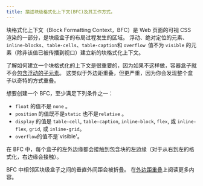 ```yaml
---
title: 描述块级格式化上下文(BFC)及其工作方式。
---
```


块格式化上下文（Block Formatting Context，BFC）是 Web 页面的可视 CSS 渲染的一部分，是块级盒子的布局过程发生的区域。 浮动、绝对定位的元素、`inline-blocks`、`table-cells`、`table-caption`和 `overflow `值不为 `visible` 的元素（除非该值已被传播到视口）建立新的块格式化上下文。

了解如何建立一个块格式化的上下文是很重要的，因为如果不这样做，容器盒子就不会[包含浮动的子元素](https://developer.mozilla.org/en-US/docs/Web/Guide/CSS/Block_formatting_context#Make_float_content_and_alongside_content_the_same_height)。 这类似于外边距重叠，但更严重，因为你会发现整个盒子以奇特的方式重叠。

想要创建一个 BFC，至少满足下列条件之一：

- `float` 的值不是 `none` 。
- `position` 的值既不是`static` 也不是`relative` 。
- `display` 的值是 `table-cell`, `table-caption`, `inline-block`, `flex`, 或 `inline-flex`, `grid`, 或 `inline-grid`。
- `overflow`的值不是\`visible'。

在 BFC 中，每个盒子的左外边缘都会接触到包含块的左边缘（对于从右到左的格式化，右边缘会接触）。

BFC 中相邻区块级盒子之间的垂直外间距会被折叠。 在[外边距重叠](https://developer.mozilla.org/en-US/docs/Web/CSS/CSS_Box_Model/Mastering_mark_mark_bolsing)上阅读更多内容。
